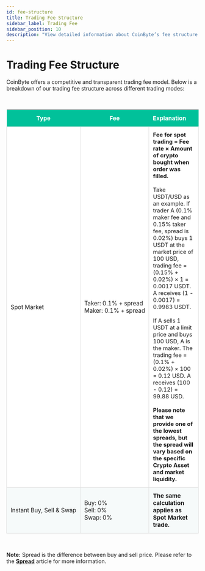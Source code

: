 ```yaml
---
id: fee-structure
title: Trading Fee Structure
sidebar_label: Trading Fee
sidebar_position: 10
description: "View detailed information about CoinByte’s fee structure for Spot Market, Instant Buy, Sell."
---
```



# **Trading Fee Structure**

CoinByte offers a competitive and transparent trading fee model. Below is a breakdown of our trading fee structure across different trading modes:

<!-- Use pure HTML styles to avoid JavaScript expression parsing errors -->
<div style="overflow-x: auto; margin-top: 2rem; margin-bottom: 2rem; max-width: 100%;">
  <table style="border-collapse: collapse; width: 100%; font-size: 0.95rem;">
    <thead>
      <tr style="background-color: #01c19a; color: #fff; font-weight: bold; text-align: center;">
        <th style="padding: 12px 10px; white-space: nowrap;">Type</th>
        <th style="padding: 12px 10px; white-space: nowrap;">Fee</th>
        <th style="padding: 12px 10px; text-align: left;">Explanation</th>
      </tr>
    </thead>
    <tbody>
      <tr style="background-color: #fff;">
        <td style="padding: 12px 10px; border: 1px solid #ddd; vertical-align: middle; white-space: nowrap;">
          Spot Market
        </td>
        <td style="padding: 12px 10px; border: 1px solid #ddd; vertical-align: middle; white-space: nowrap;">
          Taker: 0.1% + spread  
          <br/>
          Maker: 0.1% + spread
        </td>
        <td style="padding: 12px 10px; border: 1px solid #ddd; font-size: 0.92rem;">
          <strong>Fee for spot trading = Fee rate × Amount of crypto bought when order was filled.</strong>
          <br/><br/>
          Take USDT/USD as an example. If trader A (0.1% maker fee and 0.15% taker fee, spread is 0.02%) buys 1 USDT at the market price of 100 USD, trading fee = (0.15% + 0.02%) × 1 = 0.0017 USDT. A receives (1 - 0.0017) = 0.9983 USDT.
          <br/><br/>
          If A sells 1 USDT at a limit price and buys 100 USD, A is the maker. The trading fee = (0.1% + 0.02%) × 100 = 0.12 USD. A receives (100 - 0.12) = 99.88 USD.
          <br/><br/>
          <strong>Please note that we provide one of the lowest spreads, but the spread will vary based on the specific Crypto Asset and market liquidity.</strong>
        </td>
      </tr>
      <tr style="background-color: #f6fafa;">
        <td style="padding: 12px 10px; border: 1px solid #ddd; vertical-align: middle; white-space: nowrap;">
          Instant Buy, Sell & Swap
        </td>
        <td style="padding: 12px 10px; border: 1px solid #ddd; vertical-align: middle; white-space: nowrap;">
          Buy: 0%  
          <br/>
          Sell: 0%  
          <br/>
          Swap: 0%
        </td>
        <td style="padding: 12px 10px; border: 1px solid #ddd; font-size: 0.95rem;">
          <strong>The same calculation applies as Spot Market trade.</strong>
        </td>
      </tr>
    </tbody>
  </table>
</div>

<InfoBox>
<strong>Note:</strong> Spread is the difference between buy and sell price. Please refer to the <a href="/docs/trading/FAQ/spread"><strong>Spread</strong></a> article for more information.
</InfoBox>

<RelatedArticles category="user-guide" />

<!-- Adjust font size and padding for mobile devices using inline styles -->
<script>
  if (window.innerWidth <= 768) {
    document.querySelectorAll('table').forEach((table) => {
      table.style.fontSize = '0.85rem';  // Smaller font size for mobile
    });

    document.querySelectorAll('th, td').forEach((cell) => {
      cell.style.padding = '8px 6px';  // Adjust padding for smaller screens
    });

    document.querySelector('div').style.maxWidth = '100%';
    document.querySelector('div').style.overflowX = 'hidden';
  }
</script>
